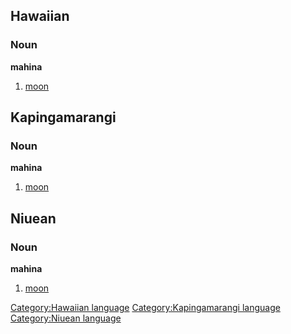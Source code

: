 ==Hawaiian==
===Noun===
'''mahina'''
#[[moon]]

==Kapingamarangi==
===Noun===
'''mahina'''
#[[moon]]

==Niuean==
===Noun===
'''mahina'''
#[[moon]]
[[Category:Hawaiian language]]
[[Category:Kapingamarangi language]]
[[Category:Niuean language]]